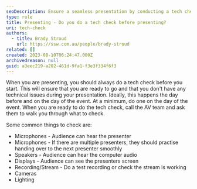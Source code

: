 ```yaml
---
seoDescription: Ensure a seamless presentation by conducting a tech check before going live, covering microphones, speakers, displays, recording/stream, cameras, and lighting to avoid technical issues.
type: rule
title: Presenting - Do you do a tech check before presenting?
uri: tech-check
authors:
  - title: Brady Stroud
    url: https://ssw.com.au/people/brady-stroud
related: []
created: 2023-08-10T06:24:47.000Z
archivedreason: null
guid: a3eec219-a202-461d-9fa1-f3e3f334f6f3
---
```


When you are presenting, you should always do a tech check before you start. This will ensure that you are ready to go and that you don't have any technical issues during your presentation. Ideally, this happens the day before and on the day of the event. At a minimum, do one on the day of the event.
When you are ready to do the tech check, call the AV team and ask them to walk you through what to check.

Some common things to check are:

- Microphones - Audience can hear the presenter
- Microphones - If there are multiple presenters, they should practise handing over to the next presenter smoothly
- Speakers - Audience can hear the computer audio
- Displays - Audience can see the presenters screen
- Recording/Stream - Do a test recording or check the stream is working
- Cameras
- Lighting
